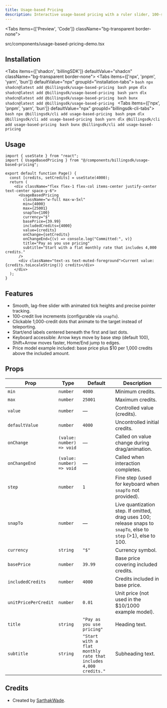 ```yaml
---
title: Usage-based Pricing
description: Interactive usage-based pricing with a ruler slider, 100-step grid, clickable 1,000-credit markers, and smooth animations.
---
```


<Tabs items={['Preview', 'Code']} className="bg-transparent border-none">
  <Tab value="Preview" className="border-none bg-transparent p-0 mt-3">
    <PreviewComponents registryName="usage-based-pricing">
      <UsageBasedPricingDemo />
    </PreviewComponents>
  </Tab>

  <Tab value="Code" className="mt-3">
    <include cwd lang='tsx' meta='title="src/components/usage-based-pricing-demo.tsx"'>src/components/usage-based-pricing-demo.tsx</include>
  </Tab>
</Tabs>

## Installation

<Tabs items={['shadcn', 'billingSDK']} defaultValue="shadcn" className="bg-transparent border-none">
  <Tab value="shadcn" className="border-none bg-transparent p-0 mt-3">
    <Tabs items={['npx', 'pnpm', 'yarn', 'bun']} defaultValue="npx" groupId="installation-tabs">
      <Tab value="npx">
        ```bash
        npx shadcn@latest add @billingsdk/usage-based-pricing
        ```
      </Tab>
      <Tab value="pnpm">
        ```bash
        pnpm dlx shadcn@latest add @billingsdk/usage-based-pricing
        ```
      </Tab>
      <Tab value="yarn">
        ```bash
        yarn dlx shadcn@latest add @billingsdk/usage-based-pricing
        ```
      </Tab>
      <Tab value="bun">
        ```bash
        bunx shadcn@latest add @billingsdk/usage-based-pricing
        ```
      </Tab>
    </Tabs>
  </Tab>
  <Tab value="billingSDK" className="border-none bg-transparent p-0 mt-3">
    <Tabs items={['npx', 'pnpm', 'yarn', 'bun']} defaultValue="npx" groupId="billingsdk-cli-tabs">
      <Tab value="npx">
        ```bash
        npx @billingsdk/cli add usage-based-pricing
        ```
      </Tab>
      <Tab value="pnpm">
        ```bash
        pnpm dlx @billingsdk/cli add usage-based-pricing
        ```
      </Tab>
      <Tab value="yarn">
        ```bash
        yarn dlx @billingsdk/cli add usage-based-pricing
        ```
      </Tab>
      <Tab value="bun">
        ```bash
        bunx @billingsdk/cli add usage-based-pricing
        ```
      </Tab>
    </Tabs>
  </Tab>
</Tabs>

## Usage

```tsx
import { useState } from "react";
import { UsageBasedPricing } from "@/components/billingsdk/usage-based-pricing";

export default function Page() {
  const [credits, setCredits] = useState(4000);
  return (
    <div className="flex flex-1 flex-col items-center justify-center text-center space-y-6">
      <UsageBasedPricing
        className="w-full max-w-5xl"
        min={4000}
        max={25001}
        snapTo={100}
        currency="$"
        basePrice={39.99}
        includedCredits={4000}
        value={credits}
        onChange={setCredits}
        onChangeEnd={(v) => console.log("Committed:", v)}
        title="Pay as you use pricing"
        subtitle="Start with a flat monthly rate that includes 4,000 credits."
      />
      <div className="text-xs text-muted-foreground">Current value: {credits.toLocaleString()} credits</div>
    </div>
  );
}
```

## Features

- Smooth, lag-free slider with animated tick heights and precise pointer tracking.
- 100-credit live increments (configurable via `snapTo`).
- Clickable 1,000-credit dots that animate to the target instead of teleporting.
- Start/end labels centered beneath the first and last dots.
- Keyboard accessible: Arrow keys move by base step (default 100), Shift+Arrow moves faster, Home/End jump to edges.
- Price model example included: base price plus $10 per 1,000 credits above the included amount.

## Props

| Prop | Type | Default | Description |
|------|------|---------|-------------|
| `min` | `number` | `4000` | Minimum credits. |
| `max` | `number` | `25001` | Maximum credits. |
| `value` | `number` | — | Controlled value (credits). |
| `defaultValue` | `number` | `4000` | Uncontrolled initial credits. |
| `onChange` | `(value: number) => void` | — | Called on value change during drag/animation. |
| `onChangeEnd` | `(value: number) => void` | — | Called when interaction completes. |
| `step` | `number` | `1` | Fine step (used for keyboard when `snapTo` not provided). |
| `snapTo` | `number` | — | Live quantization step. If omitted, drag uses 100; release snaps to `snapTo`, else to `step` (>1), else to 100. |
| `currency` | `string` | `"$"` | Currency symbol. |
| `basePrice` | `number` | `39.99` | Base price covering included credits. |
| `includedCredits` | `number` | `4000` | Credits included in base price. |
| `unitPricePerCredit` | `number` | `0.01` | Unit price (not used in the $10/1000 example model). |
| `title` | `string` | `"Pay as you use pricing"` | Heading text. |
| `subtitle` | `string` | `"Start with a flat monthly rate that includes 4,000 credits."` | Subheading text. |
## Credits

- Created by [SarthakWade](https://x.com/Sarthak_Wade).
